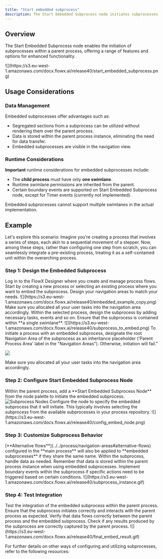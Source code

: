 ```yaml
---
title: "Start embedded subprocess"
description: The Start Embedded Subprocess node initiates subprocesses within a parent process, allowing for encapsulated functionality and enhanced process management.
---
```


## Overview

The Start Embedded Subprocess node enables the initiation of subprocesses within a parent process, offering a range of features and options for enhanced functionality.

<Frame>
![](https://s3.eu-west-1.amazonaws.com/docx.flowx.ai/release40/start_embedded_subprocess.png)
</Frame>


## Usage Considerations

### Data Management

Embedded subprocesses offer advantages such as:

- Segregated sections from a subprocess can be utilized without rendering them over the parent process.
- Data is stored within the parent process instance, eliminating the need for data transfer.
- Embedded subprocesses are visible in the navigation view.

### Runtime Considerations

**Important** runtime considerations for embedded subprocesses include:

- The **child process** must have only **one swimlane**.
- Runtime swimlane permissions are inherited from the parent.
- Certain boundary events are supported on Start Embedded Subprocess node, except for Timer events (currently not implemented).

<Warning>
Embedded subprocesses cannot support multiple swimlanes in the actual implementation.
</Warning>

## Example

Let's explore this scenario: Imagine you're creating a process that involves a series of steps, each akin to a sequential movement of a stepper. Now, among these steps, rather than configuring one step from scratch, you can seamlessly integrate a pre-existing process, treating it as a self-contained unit within the overarching process.


### Step 1: Design the Embedded Subprocess

<Steps>
<Step title ="Access FlowX Designer">
Log in to the FlowX Designer where you create and manage process flows.
</Step>
<Step title="Create a New Process">
Start by creating a new process or selecting an existing process where you want to embed the subprocess.
</Step>

<Step title ="Navigation Areas">
Design your navigation areas to match your needs.

<Frame>
![](https://s3.eu-west-1.amazonaws.com/docx.flowx.ai/release40/embedded_example_copy.png)
</Frame>

<Check>
Make sure you allocated all your user tasks into the navigation area accordingly.
</Check>

</Step>
<Step title="Design Subprocess"> 
Within the selected process, design the subprocess by adding necessary tasks, events and so on. Ensure that the subprocess is contained within **a single swimlane**.
</Step>
</Steps>

<Frame>
![](https://s3.eu-west-1.amazonaws.com/docx.flowx.ai/release40/subprocess_to_embed.png)
</Frame>

<Warning>
To initiate a process with an embedded subprocess, designate the root Navigation Area of the subprocess as an inheritance placeholder ('Parent Process Area' label in the "Navigation Areas"). Otherwise, initiation will fail."
<Frame>

![](https://s3.eu-west-1.amazonaws.com/docx.flowx.ai/release40/2024-03-26%2010.32.02.gif)
</Frame>

<Check>
Make sure you allocated all your user tasks into the navigation area accordingly.
</Check>


</Warning>


### Step 2: Configure Start Embedded Subprocess Node

<Steps>
<Step title= "Add Start Embedded Subprocess Node"> 
Within the parent process, add a **Start Embedded Subprocess Node** from the node palette to initiate the embedded subprocess.

<Frame>
<img src= "https://s3.eu-west-1.amazonaws.com/docx.flowx.ai/release40/subprocess_nodes.png" alt="Subprocess Nodes" style={{ maxHeight: '600px' }}/>
</Frame>

</Step>

<Step title="Specify Subprocess"> 
Configure the node to specify the embedded subprocess that it will initiate. This typically involves selecting the subprocess from the available subprocesses in your process repository.
<Frame>
![](https://s3.eu-west-1.amazonaws.com/docx.flowx.ai/release40/config_embed_node.png)
</Frame>
</Step>
</Steps>


### Step 3: Customize Subprocess Behavior

<Info>
[**Alternative flows**](../../process/navigation-areas#alternative-flows) configured in the **main process** will also be applied to **embedded subprocesses** if they share the same name.
</Info>

<Steps>
<Step title= "Customize Data Handling">
Within the subprocess, handle data as needed. Remember that data is stored within the parent process instance when using embedded subprocesses.
</Step>
<Step title="Implement Boundary Events"> 
Implement boundary events within the subprocess if specific actions need to be triggered based on certain conditions.
</Step>
</Steps>

<Frame>
![](https://s3.eu-west-1.amazonaws.com/docx.flowx.ai/release40/subprocess_instance.gif)
</Frame>

### Step 4: Test Integration

<Steps>
<Step title = "Test Functionality"> 
Test the integration of the embedded subprocess within the parent process. Ensure that the subprocess initiates correctly and interacts with the parent process as expected.
</Step>
<Step title ="Verify Data Flow"> 
Verify that data flows correctly between the parent process and the embedded subprocess. Check if any results produced by the subprocess are correctly captured by the parent process.
</Step>
</Steps>

<Frame>
![](https://s3.eu-west-1.amazonaws.com/docx.flowx.ai/release40/final_embed_result.gif)
</Frame>

For further details on other ways of configuring and utilizing subprocesses, refer to the following resources:

<CardGroup>

<Card title="Subprocess Configuration" href="../../process/subprocess" icon="link">
</Card>

<Card title ="Start Subprocess action" href ="../../actions/start-subprocess-action" icon ="link">
</Card>

</CardGroup>
